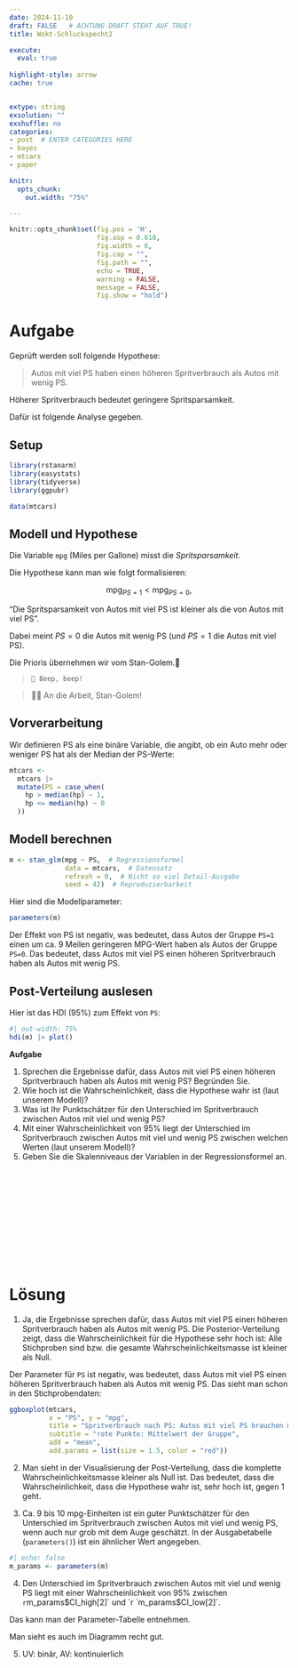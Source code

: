 ```yaml
---
date: 2024-11-10
draft: FALSE   # ACHTUNG DRAFT STEHT AUF TRUE!
title: Wskt-Schluckspecht2 

execute: 
  eval: true 
  
highlight-style: arrow 
cache: true


extype: string
exsolution: ""
exshuffle: no
categories:
- post  # ENTER CATEGORIES HERE
- bayes
- mtcars
- paper

knitr:
  opts_chunk:
    out.width: "75%"

---
```









```r
knitr::opts_chunk$set(fig.pos = 'H',
                      fig.asp = 0.618,
                      fig.width = 6,
                      fig.cap = "", 
                      fig.path = "",
                      echo = TRUE, 
                      warning = FALSE,
                      message = FALSE,
                      fig.show = "hold")
```







# Aufgabe


Geprüft werden soll folgende Hypothese:

>    Autos mit viel PS haben einen höheren Spritverbrauch als Autos mit wenig PS.


Höherer Spritverbrauch bedeutet geringere Spritsparsamkeit.


Dafür ist folgende Analyse gegeben.



## Setup

```r
library(rstanarm)
library(easystats)
library(tidyverse)
library(ggpubr)
```

```r
data(mtcars)
```


## Modell und Hypothese

Die Variable `mpg` (Miles per Gallone) misst die *Spritsparsamkeit*.

Die Hypothese kann man wie folgt formalisieren:

$$\text{mpg}_{PS=1} < \text{mpg}_{PS=0},$$

"Die Spritsparsamkeit von Autos mit viel PS ist kleiner als die von Autos mit viel PS".

Dabei meint $PS=0$ die Autos mit wenig PS (und $PS=1$ die Autos mit viel PS).

Die Prioris übernehmen wir vom Stan-Golem.🤖

>     🤖 Beep, beep!

>   👩‍🏫 An die Arbeit, Stan-Golem!


## Vorverarbeitung

Wir definieren PS als eine binäre Variable, die angibt, ob ein Auto mehr oder weniger PS hat als der Median der PS-Werte:


```r
mtcars <-
  mtcars |> 
  mutate(PS = case_when(
    hp > median(hp) ~ 1,
    hp <= median(hp) ~ 0
  ))
```


## Modell berechnen


```r
m <- stan_glm(mpg ~ PS,  # Regressionsformel
              data = mtcars,  # Datensatz
              refresh = 0,  # Nicht so viel Detail-Ausgabe
              seed = 42)  # Reproduzierbarkeit
```


Hier sind die Modellparameter:

```r
parameters(m)
```

Der Effekt von PS ist negativ, was bedeutet, dass Autos der Gruppe `PS=1` einen um ca. 9 Meilen geringeren MPG-Wert haben als Autos der Gruppe `PS=0`. Das bedeutet, dass Autos mit viel PS einen höheren Spritverbrauch haben als Autos mit wenig PS.



## Post-Verteilung auslesen

Hier ist das HDI (95%) zum Effekt von `PS`:   

```r
#| out-width: 75%
hdi(m) |> plot()
```



**Aufgabe**

1. Sprechen die Ergebnisse dafür, dass Autos mit viel PS einen höheren Spritverbrauch haben als Autos mit wenig PS? Begründen Sie.
2. Wie hoch ist die Wahrscheinlichkeit, dass die Hypothese wahr ist (laut unserem Modell)?
3. Was ist Ihr Punktschätzer für den Unterschied im Spritverbrauch zwischen Autos mit viel und wenig PS? 
4. Mit einer Wahrscheinlichkeit von 95% liegt der Unterschied im Spritverbrauch zwischen Autos mit viel und wenig PS zwischen welchen Werten (laut unserem Modell)? 
5. Geben Sie die Skalenniveaus der Variablen in der Regressionsformel an.

</br>
</br>
</br>
</br>
</br>
</br>
</br>
</br>
</br>
</br>

# Lösung


1. Ja, die Ergebnisse sprechen dafür, dass Autos mit viel PS einen höheren Spritverbrauch haben als Autos mit wenig PS. Die Posterior-Verteilung zeigt, dass die Wahrscheinlichkeit für die Hypothese sehr hoch ist: Alle Stichproben sind bzw. die gesamte Wahrscheinlichkeitsmasse ist kleiner als Null.

Der Parameter für `PS` ist negativ, was bedeutet, dass Autos mit viel PS einen höheren Spritverbrauch haben als Autos mit wenig PS. Das sieht man schon in den Stichprobendaten:

    
```r
ggboxplot(mtcars, 
          x = "PS", y = "mpg", 
          title = "Spritverbrauch nach PS: Autos mit viel PS brauchen mehr Sprit als Autos mit wenig PS",
          subtitle = "rote Punkte: Mittelwert der Gruppe",
          add = "mean", 
          add.params = list(size = 1.5, color = "red"))
```

2. Man sieht in der Visualisierung der Post-Verteilung, dass die komplette Wahrscheinlichkeitsmasse kleiner als Null ist. Das bedeutet, dass die Wahrscheinlichkeit, dass die Hypothese wahr ist, sehr hoch ist, gegen 1 geht.

3. Ca. 9 bis 10 mpg-Einheiten ist ein guter Punktschätzer für den Unterschied im Spritverbrauch zwischen Autos mit viel und wenig PS, wenn auch nur grob mit dem Auge geschätzt.
In der Ausgabetabelle (`parameters()`) ist ein ähnlicher Wert angegeben.



```r
#| echo: false
m_params <- parameters(m)
```


4. Den Unterschied im Spritverbrauch zwischen Autos mit viel und wenig PS liegt mit einer Wahrscheinlichkeit von 95% zwischen `r `m_params$CI_high[2]` und `r `m_params$CI_low[2]`.

Das kann man der Parameter-Tabelle entnehmen. 

Man sieht es auch im Diagramm recht gut.

5. UV: binär, AV: kontinuierlich

